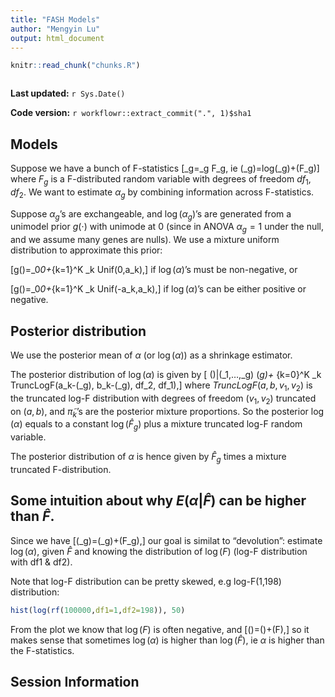 ```yaml
---
title: "FASH Models"
author: "Mengyin Lu"
output: html_document
---
```


```r
knitr::read_chunk("chunks.R")
```

```r
```

**Last updated:** `r Sys.Date()`

**Code version:** `r workflowr::extract_commit(".", 1)$sha1`



## Models
Suppose we have a bunch of F-statistics 
\[\hat{F}_g=\alpha_g \times F_g, \quad ie \quad \log(\hat{F}_g)=log(\alpha_g)+\log(F_g)\]
where $F_g$ is a F-distributed random variable with degrees of freedom $df_1, df_2$. We want to estimate $\alpha_g$ by combining information across F-statistics.

Suppose $\alpha_g$'s are exchangeable, and $\log(\alpha_g)$'s are generated from a unimodel prior $g(\cdot)$ with unimode at 0 (since in ANOVA $\alpha_g=1$ under the null, and we assume many genes are nulls). We use a mixture uniform distribution to approximate this prior:

\[g(\cdot)=\pi_0\delta_0+\sum_{k=1}^K \pi_k Unif(0,a_k),\]
if $\log(\alpha)$'s must be non-negative, or 

\[g(\cdot)=\pi_0\delta_0+\sum_{k=1}^K \pi_k Unif(-a_k,a_k),\]
if $\log(\alpha)$'s can be either positive or negative.

## Posterior distribution
We use the posterior mean of $\alpha$ (or $\log(\alpha)$) as a shrinkage estimator.

The posterior distribution of $\log(\alpha)$ is given by
\[ \log(\alpha)|(\hat{F}_1,...,\hat{F}_g) \sim \log(\hat{F}_g)+ \sum_{k=0}^K \tilde{\pi}_k TruncLogF(a_k-\log(\hat{F}_g), b_k-\log(\hat{F}_g), df_2, df_1),\]
where $TruncLogF(a,b,v_1,v_2)$ is the truncated log-F distribution with degrees of freedom $(v_1,v_2)$ truncated on $(a,b)$, and $\tilde{\pi}_k$'s are the posterior mixture proportions. So the posterior $\log(\alpha)$ equals to a constant $\log(\hat{F}_g)$ plus a mixture truncated log-F random variable. 

The posterior distribution of $\alpha$ is hence given by $\hat{F}_g$ times a mixture truncated F-distribution. 

## Some intuition about why $E(\alpha|\hat{F})$ can be higher than $\hat{F}$.
Since we have 
\[\log(\hat{F}_g)=\log(\alpha_g)+\log(F_g),\]
our goal is similat to "devolution": estimate $\log(\alpha)$, given $\hat{F}$ and knowing the distribution of $\log(F)$ (log-F distribution with df1 & df2). 

Note that log-F distribution can be pretty skewed, e.g log-F(1,198) distribution: 
```r
hist(log(rf(100000,df1=1,df2=198)), 50)
```

From the plot we know that $\log(F)$ is often negative, and
\[\log(\hat{F})=\log(\alpha)+\log(F),\]
so it makes sense that sometimes $\log(\alpha)$ is higher than $\log(\hat{F})$, ie $\alpha$ is higher than the F-statistics. 

## Session Information

```r
```
